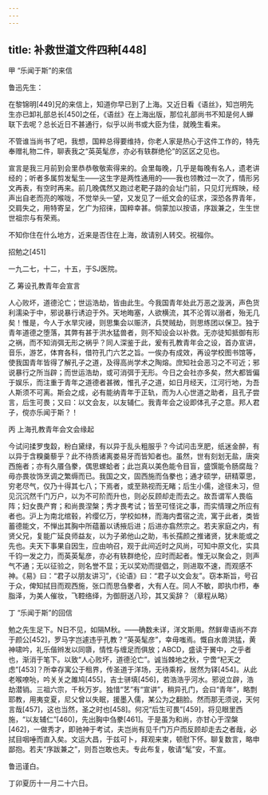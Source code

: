 ```yaml
---
---
---
```

title: 补救世道文件四种[448]
---




甲 “乐闻于斯”的来信


鲁迅先生：

在黎锦明[449]兄的来信上，知道你早已到了上海。又近日看《语丝》，知岂明先生亦已卸礼部总长[450]之任，《语丝》在上海出版，那位礼部尚书不知是何人蝉联下去呢？总长近日不甚通行，似乎以尚书或大臣为佳，就晚生看来。

不管谁当尚书了吧，我想，国粹总得要维持，你老人家是热心于这件工作的，特先奉赠礼物二件，聊表我之“英英髦彦，亦必有轶群绝伦”的区区之见也。

宣言是我三月前到会里恭恭敬敬索得来的。会里每晚，几乎是每晚有名人，遗老讲经的；听者多属剪发髦生——这生字是两性通用的——我也领教过一次了，情形另文再表，有空时再来。前几晚偶然又跑过老靶子路的会址门前，只见灯光辉映，经声出自老而亮的喉咙，不觉举头一望，又发见了一纸文会的征求，深恐各界青年，交肩失之，用特寄呈，乞广为招徕，国粹幸甚。倘蒙加以按语，序跋兼之，生生世世祖宗与有荣焉。

不知你住在什么地方，近来是否住在上海，故请别人转交。祝福你。

招勉之[451]

一九二七，十二，十五，于SJ医院。





乙 筹设孔教青年会宣言


人心败坏，道德沦亡；世运浩劫，皆由此生。今我国青年处此万恶之漩涡，声色货利濡染于中，邪说暴行诱迫于外。天地晦塞，人欲横流，其不沦胥以溺者，殆无几矣！惟是，今人于水旱灾祲，则思集会以赈济，兵燹贼劫，则思练团以保卫。独于青年道德之堕落，其弊有甚于洪水猛兽者，则不知设会以补救。无亦徒知抵御有形之祸，而不知消弭无形之祸乎？同人深鉴于此，爰有孔教青年会之设，首办宣讲，音乐，游艺，体育各科，借符孔门六艺之旨。一俟办有成效，再设学校图书馆等，使我国青年皆得了解孔子之道，及得高尚学术之陶熔。庶知社会恶习之不可近；邪说暴行之所当辟；而世运浩劫，或可消弭于无形。今日之会社亦多矣，然大都皆偏于娱乐，而注重于青年之道德者甚微，惟孔子之道，如日月经天，江河行地，为吾人斯须不可离。斯会之成，必有能纳青年于正轨，而为人心世道之助者，且孔子尝言，后生可畏；又曰：以文会友，以友辅仁。我青年会之设即体孔子之意。邦人君子，傥亦乐闻于斯？！





丙 上海孔教青年会文会缘起


今试问揉罗曳縠，粉白黛绿，有以异于乱头粗服乎？今试问击烹肥，纸迷金醉，有以异于含糗羹藜乎？此不待质诸离娄易牙而皆知者也。虽然，世有刻划无盐，唐突西施者；亦有久餍刍豢，偶思螺蛤者；此岂真以美色能令目盲，盛馔能令肠腐哉？毋亦畏妆饰烹调之繁缛而已。我国之文，固西施而刍豢也；通才硕学，研精覃思，穷老尽气，仅乃十得其七八；下焉者，或至熟视而无睹；后生小儒，途径未习，但见沉沉然千门万户，以为不可阶而升也，则必反顾却走而去之。故吾谓军人畏临阵；妇女畏产育；和尚畏涅槃；秀才畏考试；皆至可怪诧之事，而实情理之所应有者也。沪上为南北绾毂，衿缨亿万，学校如林，而海内耆宿之流，寓于此者，类皆蓄德能文，不惮出其胸中所蕴蓄以诱掖后进；后进亦翕然宗之。若夫家庭之内，有贤父兄，复能广延良师益友，以为子弟他山之助，韦长孺颜之推诸贤，犹未能或之先也。夫天下事果自因生，应由响召，观于此间近时之风尚，可知中原文化，实具千钧一发之力，而英英髦彦，亦必有轶群绝伦，应时而起者。惟无以聚会之，则声气不通；无以征验之，则名誉不显；无以奖劝而提倡之，则进取不速，而观感不神。《易》曰：“君子以朋友讲习”，《论语》曰：“君子以文会友”。窃本斯旨，号召于众，俾知拭目而观西施，张口而思刍豢者，大有人在。同人不敏，即执巾栉，奉脂泽，为美人催妆，飞鞚络绎，为御厨送八珍，其又奚辞？（章程从略）





丁 “乐闻于斯”的回信


勉之先生足下。N日不见，如隔M秋。——确数未详，洋文斯用。然鲜卑语尚不弃于颜公[452]，罗马字岂遽违乎孔教？“英英髦彦”，幸毋嗤焉。慨自水兽洪猛，黄神啸吟，礼乐偕辫发以同隳，情性与缠足而俱放；ABCD，盛读于黉中，之乎者也，渐消于笔下。以致“人心败坏，道德沦亡”。诚当棘地之秋，宁啻“杞天之虑”[453]？所幸存寓公于租界，传圣道于洋场，无待乘桴，居然为铎[454]。从此老喉嘹喨，吟关关之雎鸠[455]，吉士骈填[456]，若浩浩乎河水。邪说立辟，浩劫潜销。三祖六宗，千秋万岁。独惜“艺”有“宣讲”，稍异孔门，会曰“青年”，略剽耶教，用夷变夏，尼父曾以失眠，援墨入儒，某公为之翻脸。然而那无须说，天何言哉[457]，这也当然，圣之时也[458]。何况“后生可畏”[459]，将见眼里西施，“以友辅仁”[460]，先出胸中刍豢[461]。于是虽为和尚，亦甘心于涅槃[462]，一做秀才，即驰神于考试，夫岂尚有见千门万户而反顾却走去之者哉，必拭目咽唾而直入矣。文运大昌，于兹可卜，拜观来柬，顿慰下怀。聊复数言，略申鄙抱。若夫“序跋兼之”，则吾岂敢也夫。专此布复，敬请“髦”安，不宣。

鲁迅谨白。

丁卯夏历十一月二十六日。